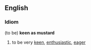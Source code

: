 ==English==
===Idiom===
(to be) '''keen as mustard'''
#to be very [[keen]], [[enthusiastic]], [[eager]]